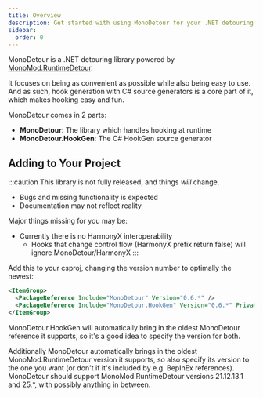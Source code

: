 ```yaml
---
title: Overview
description: Get started with using MonoDetour for your .NET detouring needs!
sidebar:
  order: 0
---
```



MonoDetour is a .NET detouring library powered by [MonoMod.RuntimeDetour](<https://github.com/MonoMod/MonoMod>).

It focuses on being as convenient as possible while also being easy to use. And as such, hook generation with C# source generators is a core part of it, which makes hooking easy and fun.

MonoDetour comes in 2 parts:

- **MonoDetour**: The library which handles hooking at runtime
- **MonoDetour.HookGen**: The C# HookGen source generator

<LinkCard
  title="Why use MonoDetour?"
  href="/getting-started/why-monodetour"
  description="Learn why this project exists, and why you might want to use it over Harmony or MonoMod!"
/>

<LinkCard
  title="Introduction"
  href="/getting-started/introduction"
  description="What you might want to know when starting out"
/>

## Adding to Your Project

:::caution
This library is not fully released, and things *will* change.

- Bugs and missing functionality is expected
- Documentation may not reflect reality

Major things missing for you may be:

- Currently there is no HarmonyX interoperability
  - Hooks that change control flow (HarmonyX prefix return false) will ignore MonoDetour/HarmonyX
:::

Add this to your csproj, changing the version number to optimally the newest:

```xml
<ItemGroup>
  <PackageReference Include="MonoDetour" Version="0.6.*" />
  <PackageReference Include="MonoDetour.HookGen" Version="0.6.*" PrivateAssets="all" />
</ItemGroup>
```

MonoDetour.HookGen will automatically bring in the oldest MonoDetour reference it supports, so it's a good idea to specify the version for both.

Additionally MonoDetour automatically brings in the oldest MonoMod.RuntimeDetour version it supports, so also specify its version to the one you want (or don't if it's included by e.g. BepInEx references). MonoDetour should support MonoMod.RuntimeDetour versions 21.12.13.1 and 25.*, with possibly anything in between.
